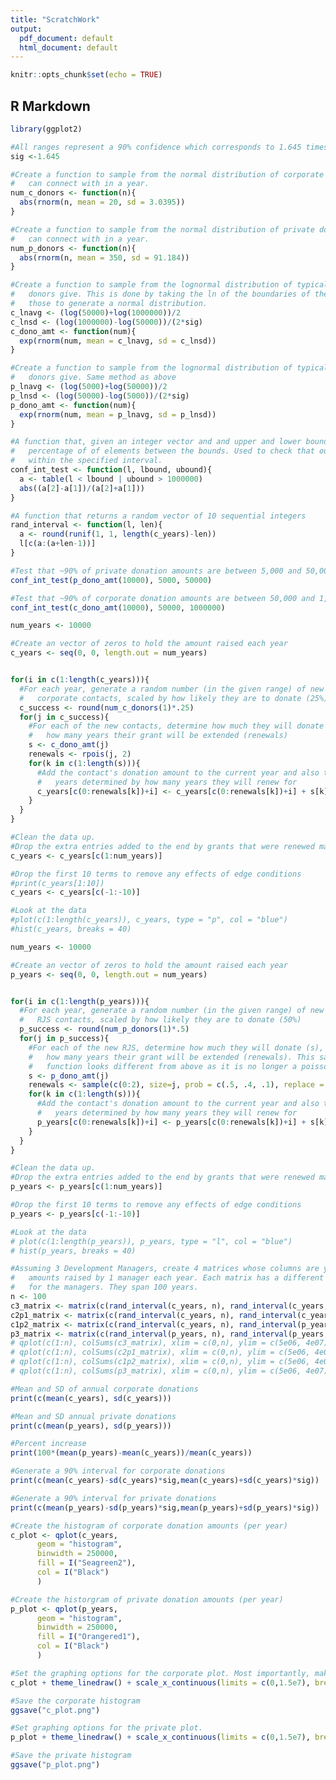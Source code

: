 ```yaml
---
title: "ScratchWork"
output:
  pdf_document: default
  html_document: default
---
```


```r
knitr::opts_chunk$set(echo = TRUE)
```

## R Markdown

```r
library(ggplot2)

#All ranges represent a 90% confidence which corresponds to 1.645 times the standard deviation for a normal distribution
sig <-1.645

#Create a function to sample from the normal distribution of corporate donors that a DevManager
#   can connect with in a year.
num_c_donors <- function(n){
  abs(rnorm(n, mean = 20, sd = 3.0395))
}

#Create a function to sample from the normal distribution of private donors that a DevManager
#   can connect with in a year.
num_p_donors <- function(n){
  abs(rnorm(n, mean = 350, sd = 91.184))
}

#Create a function to sample from the lognormal distribution of typical amounts that corporate
#   donors give. This is done by taking the ln of the boundaries of the 90% interval and using
#   those to generate a normal distribution.
c_lnavg <- (log(50000)+log(1000000))/2
c_lnsd <- (log(1000000)-log(50000))/(2*sig)
c_dono_amt <- function(num){
  exp(rnorm(num, mean = c_lnavg, sd = c_lnsd))
}

#Create a function to sample from the lognormal distribution of typical amounts that private
#   donors give. Same method as above
p_lnavg <- (log(5000)+log(50000))/2
p_lnsd <- (log(50000)-log(5000))/(2*sig)
p_dono_amt <- function(num){
  exp(rnorm(num, mean = p_lnavg, sd = p_lnsd))
}

#A function that, given an integer vector and and upper and lower bound, will return the
#   percentage of of elements between the bounds. Used to check that our 90% of samples are 
#   within the specified interval.
conf_int_test <- function(l, lbound, ubound){
  a <- table(l < lbound | ubound > 1000000)
  abs((a[2]-a[1])/(a[2]+a[1]))
}

#A function that returns a random vector of 10 sequential integers
rand_interval <- function(l, len){
  a <- round(runif(1, 1, length(c_years)-len))
  l[c(a:(a+len-1))]
}
```


```r
#Test that ~90% of private donation amounts are between 5,000 and 50,000
conf_int_test(p_dono_amt(10000), 5000, 50000)

#Test that ~90% of corporate donation amounts are between 50,000 and 1,000,000
conf_int_test(c_dono_amt(10000), 50000, 1000000)
```

```r
num_years <- 10000

#Create an vector of zeros to hold the amount raised each year
c_years <- seq(0, 0, length.out = num_years)


for(i in c(1:length(c_years))){
  #For each year, generate a random number (in the given range) of new
  #   corporate contacts, scaled by how likely they are to donate (25%)
  c_success <- round(num_c_donors(1)*.25)
  for(j in c_success){
    #For each of the new contacts, determine how much they will donate (s), and
    #   how many years their grant will be extended (renewals)
    s <- c_dono_amt(j)
    renewals <- rpois(j, 2)
    for(k in c(1:length(s))){
      #Add the contact's donation amount to the current year and also to the future
      #   years determined by how many years they will renew for
      c_years[c(0:renewals[k])+i] <- c_years[c(0:renewals[k])+i] + s[k]
    }
  }
}

#Clean the data up.
#Drop the extra entries added to the end by grants that were renewed many times (these are all "Na" anyway). 
c_years <- c_years[c(1:num_years)]

#Drop the first 10 terms to remove any effects of edge conditions 
#print(c_years[1:10])
c_years <- c_years[c(-1:-10)]

#Look at the data
#plot(c(1:length(c_years)), c_years, type = "p", col = "blue")
#hist(c_years, breaks = 40)
```

```r
num_years <- 10000

#Create an vector of zeros to hold the amount raised each year
p_years <- seq(0, 0, length.out = num_years)


for(i in c(1:length(p_years))){
  #For each year, generate a random number (in the given range) of new
  #   RJS contacts, scaled by how likely they are to donate (50%)
  p_success <- round(num_p_donors(1)*.5)
  for(j in p_success){
    #For each of the new RJS, determine how much they will donate (s), and
    #   how many years their grant will be extended (renewals). This sampling
    #   function looks different from above as it is no longer a poisson dist.
    s <- p_dono_amt(j)
    renewals <- sample(c(0:2), size=j, prob = c(.5, .4, .1), replace = TRUE)
    for(k in c(1:length(s))){
      #Add the contact's donation amount to the current year and also to the future
      #   years determined by how many years they will renew for
      p_years[c(0:renewals[k])+i] <- p_years[c(0:renewals[k])+i] + s[k]
    }
  }
}

#Clean the data up.
#Drop the extra entries added to the end by grants that were renewed many times (these are all "Na" anyway). 
p_years <- p_years[c(1:num_years)]

#Drop the first 10 terms to remove any effects of edge conditions 
p_years <- p_years[c(-1:-10)]

#Look at the data
# plot(c(1:length(p_years)), p_years, type = "l", col = "blue")
# hist(p_years, breaks = 40)
```

```r
#Assuming 3 Development Managers, create 4 matrices whose columns are years and rows are the
#   amounts raised by 1 manager each year. Each matrix has a different combination of focuses
#   for the managers. They span 100 years.
n <- 100
c3_matrix <- matrix(c(rand_interval(c_years, n), rand_interval(c_years, n), rand_interval(c_years, n)), nrow = 3)
c2p1_matrix <- matrix(c(rand_interval(c_years, n), rand_interval(c_years, n), rand_interval(p_years, n)), nrow = 3)
c1p2_matrix <- matrix(c(rand_interval(c_years, n), rand_interval(p_years, n), rand_interval(p_years, n)), nrow = 3)
p3_matrix <- matrix(c(rand_interval(p_years, n), rand_interval(p_years, n), rand_interval(p_years, n)), nrow = 3)
# qplot(c(1:n), colSums(c3_matrix), xlim = c(0,n), ylim = c(5e06, 4e07), geom = "line")
# qplot(c(1:n), colSums(c2p1_matrix), xlim = c(0,n), ylim = c(5e06, 4e07), geom = "line")
# qplot(c(1:n), colSums(c1p2_matrix), xlim = c(0,n), ylim = c(5e06, 4e07), geom = "line")
# qplot(c(1:n), colSums(p3_matrix), xlim = c(0,n), ylim = c(5e06, 4e07), geom = "line")
```

```r
#Mean and SD of annual corporate donations
print(c(mean(c_years), sd(c_years)))

#Mean and SD annual private donations
print(c(mean(p_years), sd(p_years)))

#Percent increase
print(100*(mean(p_years)-mean(c_years))/mean(c_years))
```

```r
#Generate a 90% interval for corporate donations
print(c(mean(c_years)-sd(c_years)*sig,mean(c_years)+sd(c_years)*sig))

#Generate a 90% interval for private donations
print(c(mean(p_years)-sd(p_years)*sig,mean(p_years)+sd(p_years)*sig))
```


```r
#Create the histogram of corporate donation amounts (per year)
c_plot <- qplot(c_years,
      geom = "histogram",
      binwidth = 250000,
      fill = I("Seagreen2"),
      col = I("Black")
      )

#Create the historgram of private donation amounts (per year)
p_plot <- qplot(p_years,
      geom = "histogram",
      binwidth = 250000,
      fill = I("Orangered1"),
      col = I("Black")
      )

#Set the graphing options for the corporate plot. Most importantly, make sure the axes of both histograms are the same
c_plot + theme_linedraw() + scale_x_continuous(limits = c(0,1.5e7), breaks = seq(0, 1.5e7, 1.25e6), labels = (seq(0, 1.5e7, 1.25e6)/1e6)) + labs(title = "Histogram of Corporate Donations", x="Amount Raised in one year (in millions of dollars)", y="Frequency") + scale_y_continuous(limits = c(0,1000), breaks = waiver(), labels = NULL) + theme(plot.title = element_text(size = 20, hjust=0.5), axis.title.x = element_text(size=14), axis.title.y = element_text(size=14))

#Save the corporate histogram
ggsave("c_plot.png")

#Set graphing options for the private plot.
p_plot + theme_linedraw() + scale_x_continuous(limits = c(0,1.5e7), breaks = seq(0, 1.5e7, 1.25e6), labels = (seq(0, 1.5e7, 1.25e6)/1e6)) + labs(title = "Histogram of Private Donations", x="Amount Raised in one year (in millions of dollars)", y="Frequency") + scale_y_continuous(limits = c(0,1000), breaks = waiver(), labels = NULL) + theme(plot.title = element_text(size = 20, hjust=0.5), axis.title.x = element_text(size=14), axis.title.y = element_text(size=14))

#Save the private histogram
ggsave("p_plot.png")
```
